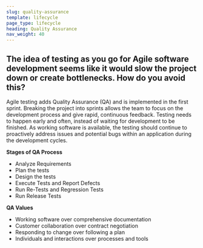 ```yaml
---
slug: quality-assurance
template: lifecycle
page_type: lifecycle
heading: Quality Assurance
nav_weight: 40
---
```

## The idea of testing as you go for Agile software development seems like it would slow the project down or create bottlenecks. How do you avoid this?

Agile testing adds Quality Assurance (QA) and is implemented in the first sprint. Breaking the project into sprints allows the team to focus on the development process and give rapid, continuous feedback. Testing needs to happen early and often, instead of waiting for development to be finished. As working software is available, the testing should continue to proactively address issues and potential bugs within an application during the development cycles.

**Stages of QA Process**

- Analyze Requirements
- Plan the tests
- Design the tests
- Execute Tests and Report Defects
- Run Re-Tests and Regression Tests
- Run Release Tests

**QA Values**

- Working software over comprehensive documentation
- Customer collaboration over contract negotiation
- Responding to change over following a plan
- Individuals and interactions over processes and tools
